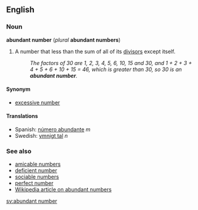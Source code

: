 ==English==
===Noun===
'''abundant number''' (''plural'' '''abundant numbers''')

#{{number theory}} A number that less than the sum of all of its [[divisor]]s except itself.
#:''The factors of 30 are 1, 2, 3, 4, 5, 6, 10, 15 and 30, and 1 + 2 + 3 + 4 + 5 + 6 + 10 + 15 = 46, which is greater than 30, so 30 is an '''abundant number'''.''

====Synonym====
*[[excessive number]]

====Translations====
*Spanish: [[número abundante]] ''m''
*Swedish: [[ymnigt tal]] ''n''

===See also===
*[[amicable numbers]]
*[[deficient number]]
*[[sociable numbers]]
*[[perfect number]]
*[[w:Abundant_number|Wikipedia article on abundant numbers]]

[[sv:abundant number]]